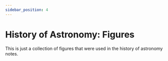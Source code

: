 ```yaml
---
sidebar_position: 4
---
```


# History of Astronomy: Figures

This is just a collection of figures that were used in the history of astronomy notes.


<HeliocentricRetrogradeMotionVisualizer />

<AltitudeAzimuthVisualizer />

<EllipseVisualizer />
